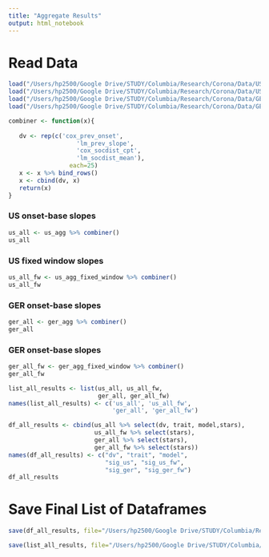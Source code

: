 ```yaml
---
title: "Aggregate Results"
output: html_notebook
---
```


# Read Data
```r

load("/Users/hp2500/Google Drive/STUDY/Columbia/Research/Corona/Data/US/us_agg.RData")
load("/Users/hp2500/Google Drive/STUDY/Columbia/Research/Corona/Data/US/us_agg_fixed_window.RData")
load("/Users/hp2500/Google Drive/STUDY/Columbia/Research/Corona/Data/GER/ger_agg.RData")
load("/Users/hp2500/Google Drive/STUDY/Columbia/Research/Corona/Data/GER/ger_agg_fixed_window.RData")

```


```r

combiner <- function(x){
   
   dv <- rep(c('cox_prev_onset', 
                   'lm_prev_slope',
                   'cox_socdist_cpt', 
                   'lm_socdist_mean'), 
                 each=25)
   x <- x %>% bind_rows()
   x <- cbind(dv, x)
   return(x)
}


```


### US onset-base slopes
```r
us_all <- us_agg %>% combiner()
us_all
```

### US fixed window slopes
```r
us_all_fw <- us_agg_fixed_window %>% combiner()
us_all_fw
```

### GER onset-base slopes
```r
ger_all <- ger_agg %>% combiner()
ger_all
```

### GER onset-base slopes
```r
ger_all_fw <- ger_agg_fixed_window %>% combiner()
ger_all_fw
```

```r
list_all_results <- list(us_all, us_all_fw,
                         ger_all, ger_all_fw)
names(list_all_results) <- c('us_all', 'us_all_fw', 
                             'ger_all', 'ger_all_fw')
```


```r

df_all_results <- cbind(us_all %>% select(dv, trait, model,stars),
                        us_all_fw %>% select(stars), 
                        ger_all %>% select(stars),
                        ger_all_fw %>% select(stars)) 
names(df_all_results) <- c("dv", "trait", "model", 
                           "sig_us", "sig_us_fw", 
                           "sig_ger", "sig_ger_fw")
df_all_results
```


# Save Final List of Dataframes

```r
save(df_all_results, file="/Users/hp2500/Google Drive/STUDY/Columbia/Research/Corona/Delivery/covid_results_df.RData")

save(list_all_results, file="/Users/hp2500/Google Drive/STUDY/Columbia/Research/Corona/Delivery/covid_results_list.RData")

```
